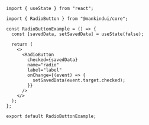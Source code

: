 ```tsx
import { useState } from "react";

import { RadioButton } from "@mankindui/core";

const RadioButtonExample = () => {
  const [savedData, setSavedData] = useState(false);

  return (
    <>
      <RadioButton
        checked={savedData}
        name="radio"
        label="label"
        onChange={(event) => {
          setSavedData(event.target.checked);
        }}
      />
    </>
  );
};

export default RadioButtonExample;
```
